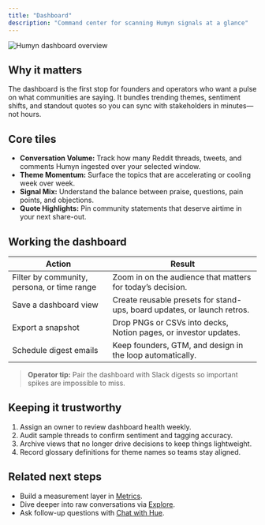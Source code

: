 ```yaml
---
title: "Dashboard"
description: "Command center for scanning Humyn signals at a glance"
---
```


![Humyn dashboard overview](/screenshots/project_dashboard.png)

## Why it matters

The dashboard is the first stop for founders and operators who want a pulse on what communities are saying. It bundles trending themes, sentiment shifts, and standout quotes so you can sync with stakeholders in minutes—not hours.

## Core tiles

- **Conversation Volume:** Track how many Reddit threads, tweets, and comments Humyn ingested over your selected window.  
- **Theme Momentum:** Surface the topics that are accelerating or cooling week over week.  
- **Signal Mix:** Understand the balance between praise, questions, pain points, and objections.  
- **Quote Highlights:** Pin community statements that deserve airtime in your next share-out.

## Working the dashboard

| Action | Result |
| --- | --- |
| Filter by community, persona, or time range | Zoom in on the audience that matters for today’s decision. |
| Save a dashboard view | Create reusable presets for stand-ups, board updates, or launch retros. |
| Export a snapshot | Drop PNGs or CSVs into decks, Notion pages, or investor updates. |
| Schedule digest emails | Keep founders, GTM, and design in the loop automatically. |

> **Operator tip:** Pair the dashboard with Slack digests so important spikes are impossible to miss.

## Keeping it trustworthy

1. Assign an owner to review dashboard health weekly.  
2. Audit sample threads to confirm sentiment and tagging accuracy.  
3. Archive views that no longer drive decisions to keep things lightweight.  
4. Record glossary definitions for theme names so teams stay aligned.

## Related next steps

- Build a measurement layer in [Metrics](/core-features/metrics).  
- Dive deeper into raw conversations via [Explore](/core-features/explore).  
- Ask follow-up questions with [Chat with Hue](/core-features/chat-with-hue).
